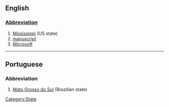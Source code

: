 ==English==
[[Category:State]]
===[[Wiktionary:List of acronyms and abbreviations|Abbreviation]]===
#[[Mississippi]] (US state)
#[[manuscript]]
#[[Microsoft]]
----
==Portuguese==
===Abbreviation===
#[[Mato Grosso do Sul]] (Brazilian state)